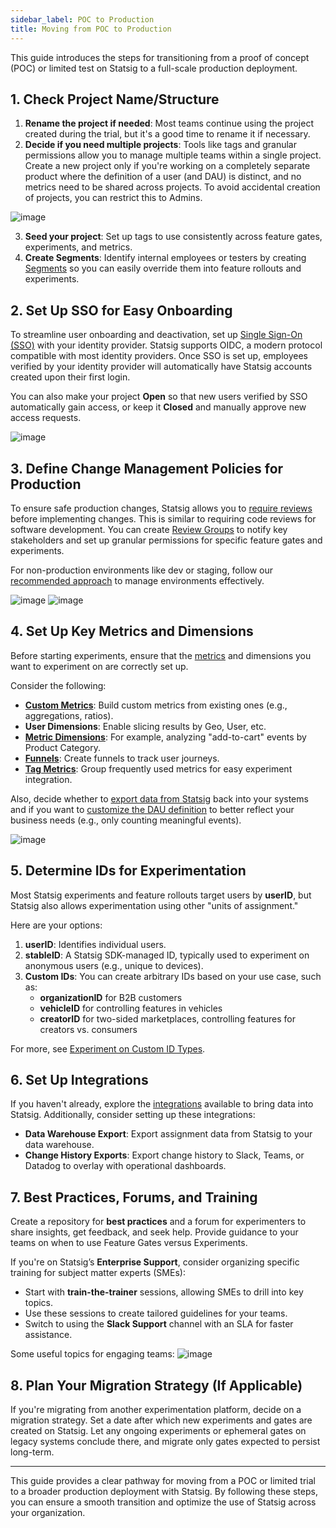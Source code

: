 ```yaml
---
sidebar_label: POC to Production
title: Moving from POC to Production
---
```


This guide introduces the steps for transitioning from a proof of concept (POC) or limited test on Statsig to a full-scale production deployment.

## 1. Check Project Name/Structure

1. **Rename the project if needed**: Most teams continue using the project created during the trial, but it's a good time to rename it if necessary.
2. **Decide if you need multiple projects**: Tools like tags and granular permissions allow you to manage multiple teams within a single project. Create a new project only if you're working on a completely separate product where the definition of a user (and DAU) is distinct, and no metrics need to be shared across projects. To avoid accidental creation of projects, you can restrict this to Admins.
   
![image](https://user-images.githubusercontent.com/31516123/184998486-094beff1-f41f-417c-bd36-89700b0c014c.png)

3. **Seed your project**: Set up tags to use consistently across feature gates, experiments, and metrics.
4. **Create Segments**: Identify internal employees or testers by creating [Segments](/segments) so you can easily override them into feature rollouts and experiments.

## 2. Set Up SSO for Easy Onboarding

To streamline user onboarding and deactivation, set up [Single Sign-On (SSO)](/access-management/introduction) with your identity provider. Statsig supports OIDC, a modern protocol compatible with most identity providers. Once SSO is set up, employees verified by your identity provider will automatically have Statsig accounts created upon their first login.

You can also make your project **Open** so that new users verified by SSO automatically gain access, or keep it **Closed** and manually approve new access requests.

![image](https://user-images.githubusercontent.com/31516123/175362892-862d0cf5-012f-484a-8e39-22489011029e.png)

## 3. Define Change Management Policies for Production

To ensure safe production changes, Statsig allows you to [require reviews](/guides/setting-up-reviews) before implementing changes. This is similar to requiring code reviews for software development. You can create [Review Groups](/guides/setting-up-reviews#creating-review-groups) to notify key stakeholders and set up granular permissions for specific feature gates and experiments.

For non-production environments like dev or staging, follow our [recommended approach](https://blog.statsig.com/environments-on-statsig-6a818805b3c2) to manage environments effectively.

![image](https://user-images.githubusercontent.com/31516123/179292011-5a6bcb75-9bb7-47d4-b876-28c2510315fe.png)
![image](https://user-images.githubusercontent.com/31516123/179292033-d6e10544-08f6-418a-9fdb-32156487e6da.png)

## 4. Set Up Key Metrics and Dimensions

Before starting experiments, ensure that the [metrics](/metrics) and dimensions you want to experiment on are correctly set up.

Consider the following:
- **[Custom Metrics](/metrics/create)**: Build custom metrics from existing ones (e.g., aggregations, ratios).
- **User Dimensions**: Enable slicing results by Geo, User, etc.
- **[Metric Dimensions](/metrics#metric-dimensions)**: For example, analyzing "add-to-cart" events by Product Category.
- **[Funnels](/metrics/create-user-funnels)**: Create funnels to track user journeys.
- **[Tag Metrics](/metrics/create-metric-tags)**: Group frequently used metrics for easy experiment integration.

Also, decide whether to [export data from Statsig](/integrations/data-exports/overview) back into your systems and if you want to [customize the DAU definition](/metrics/user#definition-of-a-daily-active-user) to better reflect your business needs (e.g., only counting meaningful events).

![image](https://user-images.githubusercontent.com/31516123/178082121-bb258851-29e5-4732-bd2a-af87833f7570.png)

## 5. Determine IDs for Experimentation

Most Statsig experiments and feature rollouts target users by **userID**, but Statsig also allows experimentation using other "units of assignment."

Here are your options:
1. **userID**: Identifies individual users.
2. **stableID**: A Statsig SDK-managed ID, typically used to experiment on anonymous users (e.g., unique to devices).
3. **Custom IDs**: You can create arbitrary IDs based on your use case, such as:
   - **organizationID** for B2B customers
   - **vehicleID** for controlling features in vehicles
   - **creatorID** for two-sided marketplaces, controlling features for creators vs. consumers

For more, see [Experiment on Custom ID Types](/guides/experiment-on-custom-id-types).

## 6. Set Up Integrations

If you haven't already, explore the [integrations](/integrations/introduction) available to bring data into Statsig. Additionally, consider setting up these integrations:
- **Data Warehouse Export**: Export assignment data from Statsig to your data warehouse.
- **Change History Exports**: Export change history to Slack, Teams, or Datadog to overlay with operational dashboards.

## 7. Best Practices, Forums, and Training

Create a repository for **best practices** and a forum for experimenters to share insights, get feedback, and seek help. Provide guidance to your teams on when to use Feature Gates versus Experiments.

If you're on Statsig’s **Enterprise Support**, consider organizing specific training for subject matter experts (SMEs):
- Start with **train-the-trainer** sessions, allowing SMEs to drill into key topics.
- Use these sessions to create tailored guidelines for your teams.
- Switch to using the **Slack Support** channel with an SLA for faster assistance.

Some useful topics for engaging teams:
![image](https://user-images.githubusercontent.com/31516123/180329958-315e2719-5951-4698-82c1-0221353ead95.png)

## 8. Plan Your Migration Strategy (If Applicable)

If you're migrating from another experimentation platform, decide on a migration strategy. Set a date after which new experiments and gates are created on Statsig. Let any ongoing experiments or ephemeral gates on legacy systems conclude there, and migrate only gates expected to persist long-term.

---

This guide provides a clear pathway for moving from a POC or limited trial to a broader production deployment with Statsig. By following these steps, you can ensure a smooth transition and optimize the use of Statsig across your organization.
